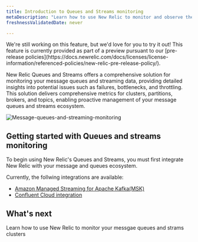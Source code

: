 ```yaml
---
title: Introduction to Queues and Streams monitoring
metaDescription: "Learn how to use New Relic to monitor and observe the performance of your Kafka message queues and streaming data."
freshnessValidatedDate: never

---
```


<Callout title="Preview">
We're still working on this feature, but we'd love for you to try it out!
This feature is currently provided as part of a preview pursuant to our [pre-release policies](https://docs.newrelic.com/docs/licenses/license-information/referenced-policies/new-relic-pre-release-policy/).
</Callout>

New Relic Queues and Streams offers a comprehensive solution for monitoring your message queues and streaming data, providing detailed insights into potential issues such as failures, bottlenecks, and throttling.
This solution delivers comprehensive metrics for clusters, partitions, brokers, and topics, enabling proactive management of your message queues and streams ecosystem. 

<img
  title="Message-queues-and-streaming-monitoring"
  alt="Message-queues-and-streaming-monitoring"
  src="/images/kafka-monitoring.webp"
/>

## Getting started with Queues and streams monitoring

To begin using New Relic's Queues and Streams, you must first integrate New Relic with your message and queues ecosystem. 

Currently, the follwing integrations are available:

* [Amazon Managed Streaming for Apache Kafka(MSK)](/docs/message-queues-streaming/amazon-msk-integration/introduction)
* [Confluent Cloud integration](/docs/message-queues-streaming/confluent-cloud-integration/introduction)



## What's next

<DocTiles>
  
  <DocTile title="Data and UI" path="/docs/message-queues-streaming/ui-data/understand-ui" >Learn how to use New Relic to monitor your messgae queues and strams clusters</DocTile>
</DocTiles>